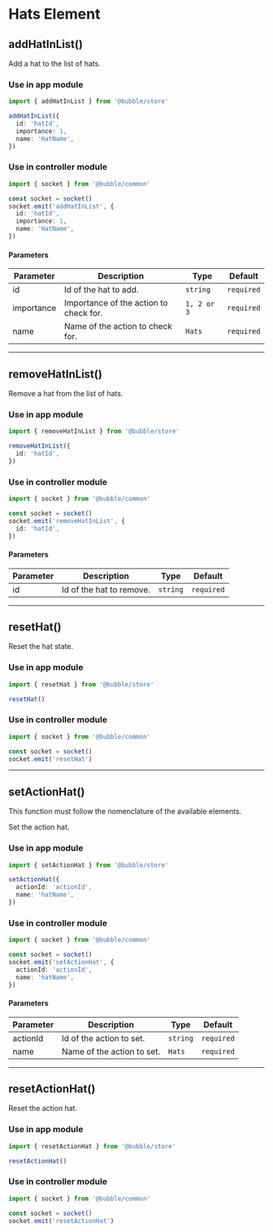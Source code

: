 
# Hats Element

## addHatInList()

Add a hat to the list of hats.

### Use in app module

```typescript
import { addHatInList } from '@bubble/store'

addHatInList({
  id: 'hatId',
  importance: 1,
  name: 'HatName',
})
```

### Use in controller module

```typescript
import { socket } from '@bubble/common'

const socket = socket()
socket.emit('addHatInList', {
  id: 'hatId',
  importance: 1,
  name: 'HatName',
})
```

#### Parameters

| Parameter  | Description                            | Type        | Default    |
| ---------- | -------------------------------------- | ----------- | ---------- |
| id         | Id of the hat to add.                  | `string`    | `required` |
| importance | Importance of the action to check for. | `1, 2 or 3` | `required` |
| name       | Name of the action to check for.       | `Hats`      | `required` |

---

## removeHatInList()

Remove a hat from the list of hats.

### Use in app module

```typescript
import { removeHatInList } from '@bubble/store'

removeHatInList({
  id: 'hatId',
})
```

### Use in controller module

```typescript
import { socket } from '@bubble/common'

const socket = socket()
socket.emit('removeHatInList', {
  id: 'hatId',
})
```

#### Parameters

| Parameter | Description              | Type     | Default    |
| --------- | ------------------------ | -------- | ---------- |
| id        | Id of the hat to remove. | `string` | `required` |

---

## resetHat()

Reset the hat state.

### Use in app module

```typescript
import { resetHat } from '@bubble/store'

resetHat()
```

### Use in controller module

```typescript
import { socket } from '@bubble/common'

const socket = socket()
socket.emit('resetHat')
```

---

## setActionHat()

<Callout emoji="⚠️">This function must follow the nomenclature of the available elements.</Callout>

Set the action hat.

### Use in app module

```typescript
import { setActionHat } from '@bubble/store'

setActionHat({
  actionId: 'actionId',
  name: 'hatName',
})
```

### Use in controller module

```typescript
import { socket } from '@bubble/common'

const socket = socket()
socket.emit('setActionHat', {
  actionId: 'actionId',
  name: 'hatName',
})
```

#### Parameters

| Parameter | Description                | Type     | Default    |
| --------- | -------------------------- | -------- | ---------- |
| actionId  | Id of the action to set.   | `string` | `required` |
| name      | Name of the action to set. | `Hats`   | `required` |

---

## resetActionHat()

Reset the action hat.

### Use in app module

```typescript
import { resetActionHat } from '@bubble/store'

resetActionHat()
```

### Use in controller module

```typescript
import { socket } from '@bubble/common'

const socket = socket()
socket.emit('resetActionHat')
```
